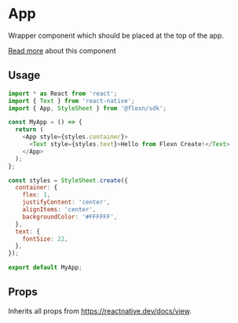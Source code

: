 
# App

Wrapper component which should be placed at the top of the app.

[Read more](../guides/focus-manager#root-of-your-app) about this component 
## Usage
```javascript
import * as React from 'react';
import { Text } from 'react-native';
import { App, StyleSheet } from '@flexn/sdk';

const MyApp = () => {
  return (
    <App style={styles.container}>
      <Text style={styles.text}>Hello from Flexn Create!</Text>
    </App>
  );
};

const styles = StyleSheet.create({
  container: {
    flex: 1,
    justifyContent: 'center',
    alignItems: 'center',
    backgroundColor: '#FFFFFF',
  },
  text: {
    fontSize: 22,
  },
});

export default MyApp;
```

## Props

Inherits all props from https://reactnative.dev/docs/view.